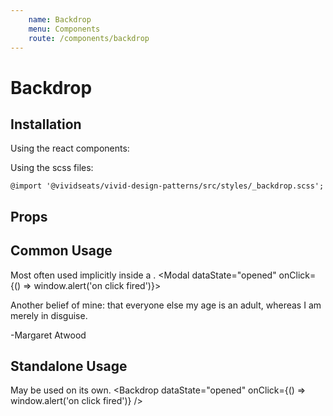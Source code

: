 ```yaml
---
    name: Backdrop
    menu: Components
    route: /components/backdrop
---
```



# Backdrop
## Installation
Using the react components:


Using the scss files:

    @import '@vividseats/vivid-design-patterns/src/styles/_backdrop.scss';

## Props
<PropsTable of={Backdrop}/>

## Common Usage
Most often used implicitly inside a <Modal/>.
<Playground>
  <Modal dataState="opened" onClick={() => window.alert('on click fired')}>
    <p>Another belief of mine: that everyone else my age is an adult, whereas I am merely in disguise.</p>
    <p>-Margaret Atwood</p>
  </Modal>
</Playground>

## Standalone Usage
May be used on its own.
<Playground>
  <Backdrop
    dataState="opened"
    onClick={() => window.alert('on click fired')}
  />
</Playground>

